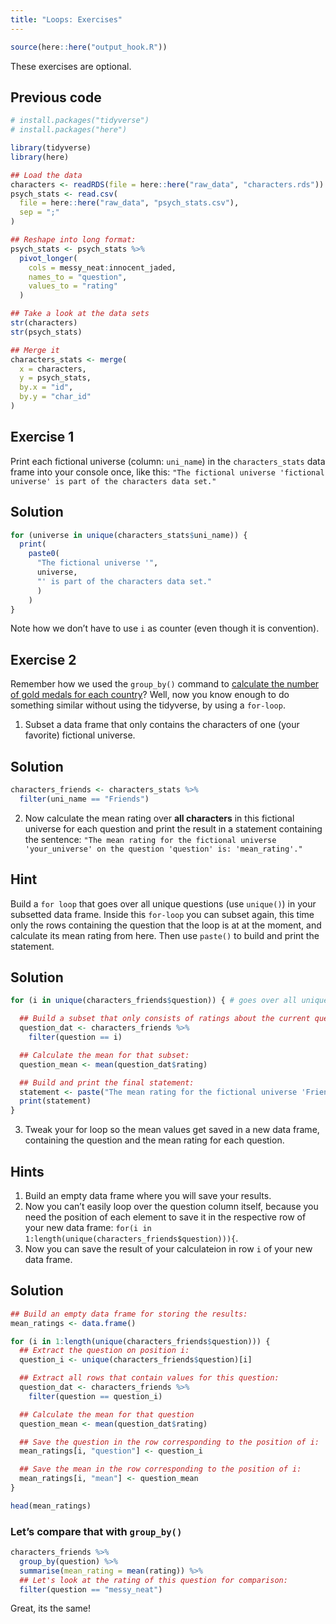 ```yaml
---
title: "Loops: Exercises"
---
```


```r
source(here::here("output_hook.R"))
```

::: {.callout-note collapse="true"}
These exercises are optional.

::: {.callout-caution icon="false" collapse="true"}
## Previous code

```r
# install.packages("tidyverse")
# install.packages("here")

library(tidyverse)
library(here)

## Load the data
characters <- readRDS(file = here::here("raw_data", "characters.rds"))
psych_stats <- read.csv(
  file = here::here("raw_data", "psych_stats.csv"),
  sep = ";"
)

## Reshape into long format:
psych_stats <- psych_stats %>%
  pivot_longer(
    cols = messy_neat:innocent_jaded,
    names_to = "question",
    values_to = "rating"
  )

## Take a look at the data sets
str(characters)
str(psych_stats)

## Merge it
characters_stats <- merge(
  x = characters,
  y = psych_stats,
  by.x = "id",
  by.y = "char_id"
)
```
:::

## Exercise 1

Print each fictional universe (column: `uni_name`) in the `characters_stats` data frame into your console once, like this: `"The fictional universe 'fictional universe' is part of the characters data set."`

::: {.callout-caution collapse="true"}
## Solution

```r
for (universe in unique(characters_stats$uni_name)) {
  print(
    paste0(
      "The fictional universe '", 
      universe, 
      "' is part of the characters data set."
      )
    )
}
```

Note how we don't have to use `i` as counter (even though it is convention).
:::

## Exercise 2

Remember how we used the `group_by()` command to [calculate the number of gold medals for each country](https://nickhaf.github.io/r_tutorial/qmd/merging/merging.html#before-merging)? Well, now you know enough to do something similar without using the tidyverse, by using a `for-loop`.

1.  Subset a data frame that only contains the characters of one (your favorite) fictional universe.

::: {.callout-caution collapse="true"}
## Solution

::: tidy
```r
characters_friends <- characters_stats %>%
  filter(uni_name == "Friends")
```
:::
:::

2.  Now calculate the mean rating over **all characters** in this fictional universe for each question and print the result in a statement containing the sentence: `"The mean rating for the fictional universe 'your_universe' on the question 'question' is: 'mean_rating'."`

::: {.callout-tip collapse="true"}
## Hint

Build a `for loop` that goes over all unique questions (use `unique()`) in your subsetted data frame. Inside this `for-loop` you can subset again, this time only the rows containing the question that the loop is at at the moment, and calculate its mean rating from here. Then use `paste()` to build and print the statement.
:::

::: {.callout-caution collapse="true"}
## Solution

```r
for (i in unique(characters_friends$question)) { # goes over all unique questions

  ## Build a subset that only consists of ratings about the current question:
  question_dat <- characters_friends %>%
    filter(question == i)

  ## Calculate the mean for that subset:
  question_mean <- mean(question_dat$rating)

  ## Build and print the final statement:
  statement <- paste("The mean rating for the fictional universe 'Friends' on the question '", i, "' is:", question_mean)
  print(statement)
}
```
:::

3.  Tweak your for loop so the mean values get saved in a new data frame, containing the question and the mean rating for each question.

::: {.callout-tip collapse="true"}
## Hints

1.  Build an empty data frame where you will save your results.
2.  Now you can't easily loop over the question column itself, because you need the position of each element to save it in the respective row of your new data frame: `for(i in 1:length(unique(characters_friends$question))){`.
3.  Now you can save the result of your calculateion in row `i` of your new data frame.
:::

::: {.callout-caution collapse="true"}
## Solution

```r
## Build an empty data frame for storing the results:
mean_ratings <- data.frame()

for (i in 1:length(unique(characters_friends$question))) {
  ## Extract the question on position i:
  question_i <- unique(characters_friends$question)[i]

  ## Extract all rows that contain values for this question:
  question_dat <- characters_friends %>%
    filter(question == question_i)

  ## Calculate the mean for that question
  question_mean <- mean(question_dat$rating)

  ## Save the question in the row corresponding to the position of i:
  mean_ratings[i, "question"] <- question_i

  ## Save the mean in the row corresponding to the position of i:
  mean_ratings[i, "mean"] <- question_mean
}

head(mean_ratings)
```

### Let's compare that with `group_by()`

::: tidy
```r
characters_friends %>%
  group_by(question) %>%
  summarise(mean_rating = mean(rating)) %>%
  ## Let's look at the rating of this question for comparison:
  filter(question == "messy_neat")
```
:::

Great, its the same!
:::

:::
